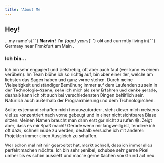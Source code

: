 ```yaml
---
title: 'About Me'
---
```



## Hey!

<p>
  …my name's{' '}
  <b><Link href="https://youtu.be/ytp_AM51RWU?t=62">
    Marvin
  </Link></b>
  ! I'm <i>{age} years</i>{' '}
  old and currently living in{' '}
  <Link href="https://maps.apple.com/?address=Frankfurt%20am%20Main,%20Deutschland">
    Germany near Frankfurt am Main
  </Link>
  .
</p>

### Ich bin…

Ich bin sehr engagiert und zielstrebig, oft aber auch faul (wer kann es einem verübeln). Im Team blühe ich so richtig auf, bin aber einer der, welche am liebsten das Sagen haben und ganz vorne stehen. Durch meine Vielseitigkeit und ständiger Bemühung immer auf dem Laufenden zu sein in der Technologie-Szene, sehe ich mich als sehr Erfahren und denke gerade, deshalb kann ich oft auch bei verschiedensten Dingen behilflich sein. Natürlich auch außerhalb der Programmierung und dem Technologischen.

Sollte es jemand schaffen mich herauszufordern, sieht dieser mich meistens viel zu konzentriert nach vorne gebeugt und in einer nicht sichtbaren Blase sitzen. Meinen Namen braucht man dann erst gar nicht zu rufen 😁. Zeigt aber, dass es mir Spaß macht! Gerade wenn mir langweilig ist, tendiere ich oft dazu, schnell müde zu werden, deshalb versuche ich mit anderen Projekten immer einen Ausgleich zu schaffen.

Wer schon mal mit mir gearbeitet hat, merkt schnell, dass ich immer alles perfekt machen möchte. Ich bin sehr penibel, schubse sehr gerne Pixel umher bis es schön aussieht und mache gerne Sachen von Grund auf neu.
